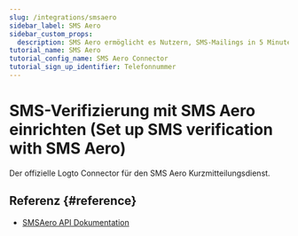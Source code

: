 ```yaml
---
slug: /integrations/smsaero
sidebar_label: SMS Aero
sidebar_custom_props:
  description: SMS Aero ermöglicht es Nutzern, SMS-Mailings in 5 Minuten ohne Vertragsansicht zu nutzen. Entwicklern wird eine praktische API mit zugänglichen Klassen und 24/7-Chat-Support angeboten.
tutorial_name: SMS Aero
tutorial_config_name: SMS Aero Connector
tutorial_sign_up_identifier: Telefonnummer
---
```




# SMS-Verifizierung mit SMS Aero einrichten (Set up SMS verification with SMS Aero)

Der offizielle Logto Connector für den SMS Aero Kurzmitteilungsdienst.

<GuideTip />

<Integration />

## Referenz \{#reference}

- [SMSAero API Dokumentation](https://smsaero.ru/integration/documentation/api/)
